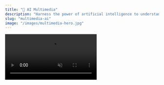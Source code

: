 ```yaml
---
title: "🎨 AI Multimedia"
description: "Harness the power of artificial intelligence to understand and create across all media"
slug: "multimedia-ai"
image: "/images/multimedia-hero.jpg"
---
```


<Frame caption="Experience AI multimedia in action">
  <video
    controls
    autoPlay
    muted
    loop
    playsInline
    className="w-full aspect-video rounded-xl shadow-lg"
    src="https://github.com/MathieuBosse/docs/releases/download/mintlify/demo_csv_en.mp4"
  />
</Frame>

# When voice, image, and text meet

Imagine an intelligence capable of **understanding a conversation**,  
**analyzing a look**, **generating an image**, and drawing **concrete insights** from it.  

This is the power of **multimedia AI**.  
An approach where each modality (voice, image, text) enriches the others to deliver a complete vision.

---

## 🌟 What changes for you

<Quote>
"We no longer process separate data. We finally see the **complete context**."
</Quote>

<CardGroup cols={2}>
  <Card title="Human understanding" icon="heart">
    AI perceives **emotions, intentions, and subtle signals** in voices and faces.
  </Card>
  <Card title="Custom creation" icon="sparkles">
    Generation of images, visuals, and content aligned with your brand.
  </Card>
  <Card title="Quick decisions" icon="zap">
    Recommendations based on the **entirety of multimodal signals**.
  </Card>
  <Card title="Enhanced experience" icon="smile">
    A more **natural, fluid, and personalized** interaction with your customers.
  </Card>
</CardGroup>

---

## 🎬 Three concrete stories

<Tabs>
<Tab title="🏬 A retail chain">
A customer enters the store, looks at a product, asks a question.  
Our AI detects their **interest**, analyzes their voice to identify **hesitation**, and generates in real-time a **personalized offer** displayed on screen.  
👉 Result: +50% conversion.
</Tab>

<Tab title="👩‍⚕️ A medical consultation">
A patient talks about their symptoms. The AI analyzes **words**, but also **voice tone** and **facial expressions**.  
It helps the doctor spot **non-verbal cues** that are crucial.  
👉 Result: more reliable diagnoses and reassured patients.
</Tab>

<Tab title="📞 A support center">
A customer calls while frustrated. Their voice betrays **frustration**.  
The AI automatically routes the call to a consultant trained in emotion management.  
👉 Result: +75% first-contact resolution.
</Tab>
</Tabs>

---

## 🤔 Multimedia AI explained simply

<AccordionGroup>
<Accordion title="Why combine multiple media?">
Because a single source (text, voice, or image) is not always enough.  
By combining signals, AI obtains a **finer and more human understanding**.
</Accordion>

<Accordion title="Is it difficult to implement?">
No. We offer a **turnkey integration** that adapts to your existing tools.
</Accordion>

<Accordion title="What about my data?">
They remain **under your control**: encrypted, secure, and stored in the infrastructure you choose.
</Accordion>
</AccordionGroup>

---

## 🚀 Ready to explore your own use cases?

<Callout>
💡 Start with a **pilot project**: a single concrete experience is enough to demonstrate the impact.
</Callout>

👉 [Contact us](/contact) to discover how multimedia AI can transform your processes.